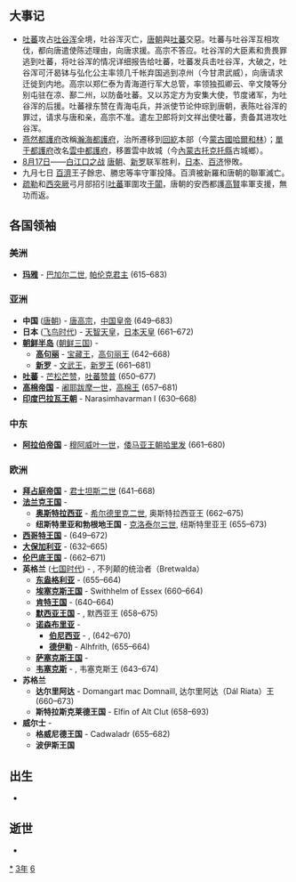 {{yearTOC|663|唐'''[[龙朔|龙朔]]三年'''}}

== 大事记 ==
*[[吐蕃|吐蕃]]攻占[[吐谷浑|吐谷浑]]全境，吐谷浑灭亡，[[唐朝|唐朝]]與[[吐蕃|吐蕃]]交惡。吐蕃与吐谷浑互相攻伐，都向唐遣使陈述理由，向唐求援。高宗不答应。吐谷浑的大臣素和贵畏罪逃到吐蕃，将吐谷浑的情况详细报告给吐蕃，吐蕃发兵击吐谷浑，大破之，吐谷浑可汗曷钵与弘化公主率领几千帐弃国逃到凉州（今甘肃武威），向唐请求迁徙到内地。高宗以郑仁泰为青海道行军大总管，率领独孤卿云、辛文陵等分别屯驻在凉、鄯二州，以防备吐蕃。又以苏定方为安集大使，节度诸军，为吐谷浑的后援。吐蕃禄东赞在青海屯兵，并派使节论仲琮到唐朝，表陈吐谷浑的罪过，请求与唐和亲，高宗不准。遣左卫郎将刘文祥出使吐蕃，责备其进攻吐谷浑。
*[[燕然都護府|燕然都護府]]改稱[[瀚海都護府|瀚海都護府]]，治所遷移到[[回紇|回紇]]本部（今[[蒙古國|蒙古國]][[哈爾和林|哈爾和林]]）；[[單于都護府|單于都護府]]改名[[雲中都護府|雲中都護府]]，移置雲中故城（今[[內蒙古|內蒙古]][[托克托縣|托克托縣]]古城鄉）。
*[[8月17日|8月17日]]——[[白江口之战|白江口之战]] [[唐朝|唐朝]]、[[新罗|新罗]]联军胜利，[[日本|日本]]、[[百济|百济]]慘敗。
*九月七日 [[百濟|百濟]]王子餘忠、勝忠等率守軍投降。百濟被新羅和唐朝的聯軍滅亡。
*[[疏勒|疏勒]]和[[西突厥|西突厥]]弓月部招引[[吐蕃|吐蕃]]軍圍攻[[于闐|于闐]]，唐朝的安西都護[[高賢|高賢]]率軍支援，無功而返。

== 各国领袖 ==
===美洲===
*'''[[玛雅文明|玛雅]]''' - [[巴加尔二世|巴加尔二世]], [[帕伦克|帕伦克君主]] (615–683)

===亚洲===
*'''中国''' ([[唐朝|唐朝]]) - [[唐高宗|唐高宗]]，[[中国皇帝|中国皇帝]] (649–683)
*'''日本''' ([[飞鸟时代|飞鸟时代]]) - [[天智天皇|天智天皇]]，[[日本天皇|日本天皇]] (661–672)
*'''[[朝鲜半岛|朝鲜半岛]]''' ([[朝鲜三国|朝鲜三国]]) -
**'''[[高句丽|高句丽]]''' - [[宝藏王|宝藏王]]，[[高句丽君主列表|高句丽王]] (642–668)
**'''[[新罗|新罗]]''' - [[文武王|文武王]]，[[新罗君主列表|新罗王]] (661–681)
*'''[[吐蕃|吐蕃]]''' - [[芒松芒赞|芒松芒赞]]，[[吐蕃君主列表|吐蕃赞普]] (650–677)
*'''[[高棉帝国|高棉帝国]]''' - [[阇耶跋摩一世|阇耶跋摩一世]]，[[柬埔寨君主列表|高棉王]] (657–681)
*'''[[印度|印度]][[帕拉瓦王朝|巴拉瓦王朝]]''' - Narasimhavarman I (630–668)

===中东===
*'''[[阿拉伯帝国|阿拉伯帝国]]''' - [[穆阿威叶一世|穆阿威叶一世]]，[[倭马亚王朝|倭马亚王朝]][[哈里发|哈里发]] (661–680)
===欧洲===
*'''[[拜占庭帝国|拜占庭帝国]]''' - [[君士坦斯二世|君士坦斯二世]] (641–668)
*'''[[法兰克王国|法兰克王国]]''' - 
**'''[[奥斯特拉西亚|奥斯特拉西亚]]''' - [[希尔德里克二世|希尔德里克二世]], 奥斯特拉西亚王 (662–675)
**'''纽斯特里亚和勃根地王国''' - [[克洛泰尔三世|克洛泰尔三世]], 纽斯特里亚王 (655–673)
*'''[[西哥特王国|西哥特王国]]''' - {{link-en|拉斯文思|Recceswinth}} (649–672)
*'''[[大保加利亚_(中世纪)|大保加利亚]]''' - {{tsl|en|Kubrat|库勃拉特}} (632–665)
*'''[[伦巴底人|伦巴底王国]]''' - {{link-en|格里摩尔德|Grimoald, King of the Lombards}} (662–671)
*'''英格兰''' ([[七国时代|七国时代]]) - {{link-en|俄斯维乌|Oswiu of Northumbria}}, 不列颠的统治者（Bretwalda）
**'''[[东盎格利亚|东盎格利亚]]''' - {{link-en|艾泽雷德|Aethelwold of East Anglia}} (655–664)
**'''[[埃塞克斯王国|埃塞克斯王国]]''' - Swithhelm of Essex (660–664)
**'''[[肯特王国|肯特王国]]''' - {{link-en|厄尔肯伯特|Eorcenberht of Kent}} (640–664)
**'''[[默西亚王国|默西亚王国]]''' - {{link-en|伍尔夫赫尔|Wulfhere of Mercia}}, 默西亚王 (658–675)
**'''[[诺森布里亚|诺森布里亚]]''' -
***'''[[伯尼西亞|伯尼西亚]]''' - {{link-en|俄斯维乌|Oswiu}}, {{link-en|伯尼西亚王|King of Northumbria}} (642–670)
***'''[[德伊勒|德伊勒]]''' - Alhfrith, {{link-en|德伊勒王|King of Northumbria}} (655–664)
**'''[[萨塞克斯王国|萨塞克斯王国]]''' -
**'''[[韦塞克斯|韦塞克斯]]''' - {{link-en|森沃尔赫|Cenwalh of Wessex}}, 韦塞克斯王 (643–674)
*'''苏格兰'''
**'''达尔里阿达''' - Domangart mac Domnaill, 达尔里阿达（Dál Riata）王 (660–673)
**'''斯特拉斯克莱德王国''' - Elfin of Alt Clut (658–693)
*'''威尔士''' -
**'''格威尼德王国''' - Cadwaladr (655–682)
**'''波伊斯王国'''

== 出生 ==
*

== 逝世 ==
{{Wikisource year mention}}
*

[[Category:663年|*]]
[[Category:660年代|3年]]
[[Category:7世纪各年|6]]